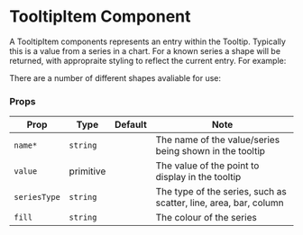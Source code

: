 

<Meta title="Components/TooltipOverlay/TooltipItem" component={TooltipItem} />

# TooltipItem Component

A TooltipItem components represents an entry within the Tooltip. Typically this is a value from a series in a chart. For a known series a shape will be returned, with appropraite styling to reflect the current entry. For example:

<Canvas>
    <Story id="components-tooltip-tooltipitem--scatter" />
</Canvas>

There are a number of different shapes avaliable for use:

<Canvas>
    <Story id="components-tooltip-tooltipitem-line--default" />
    <Story id="components-tooltip-tooltipitem-square--default" />
    <Story id="components-tooltip-tooltipitem-circle--default" />
</Canvas>

### Props

| Prop         | Type      | Default | Note                                                             |
| ------------ | --------- | ------- | ---------------------------------------------------------------- |
| `name*`      | `string`  |         | The name of the value/series being shown in the tooltip          |
| `value`      | primitive |         | The value of the point to display in the tooltip                 |
| `seriesType` | `string`  |         | The type of the series, such as scatter, line, area, bar, column |
| `fill`       | `string`  |         | The colour of the series                                         |

<br />
